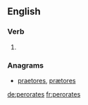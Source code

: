 ==English==

===Verb===
{{head|en}}

# {{en-third-person singular of|perorate}}

===Anagrams===
* [[praetores#English|praetores]], [[prætores#English|prætores]]

[[de:perorates]]
[[fr:perorates]]